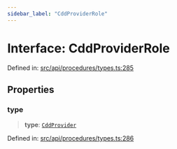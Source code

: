 ```yaml
---
sidebar_label: "CddProviderRole"
---
```


# Interface: CddProviderRole

Defined in: [src/api/procedures/types.ts:285](https://github.com/PolymeshAssociation/polymesh-sdk/blob/bee6a2fe7a8ce5db42a6982e793782182cde2153/src/api/procedures/types.ts#L285)

## Properties

### type

> **type**: [`CddProvider`](../enumerations/RoleType.mdx#cddprovider)

Defined in: [src/api/procedures/types.ts:286](https://github.com/PolymeshAssociation/polymesh-sdk/blob/bee6a2fe7a8ce5db42a6982e793782182cde2153/src/api/procedures/types.ts#L286)
